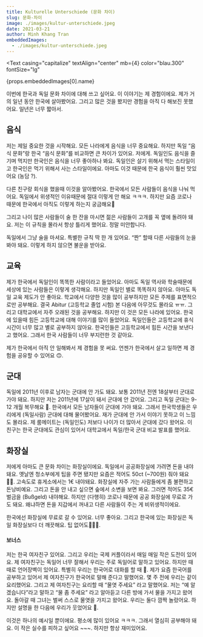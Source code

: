 ```yaml
---
title: Kulturelle Unterschiede (문화 차이)
slug: 문화-차이
image: ./images/kultur-unterschiede.jpeg
date: 2021-03-21
author: Minh Khang Tran
embeddedImages:
  - ./images/kultur-unterschiede.jpeg
---
```



<GatsbyImage
  image={getImage(props.embeddedImages[0])}
  alt={props.embeddedImages[0].name}
  className="post-img"
/>
<Text
  casing="capitalize"
  textAlign="center"
  mb={4}
  color="blau.300"
  fontSize="lg"
>
  {props.embeddedImages[0].name}
</Text>

이번에 한국과 독일 문화 차이에 대해 쓰고 싶어요. 이 이야기는 제 경험이에요. 제가 거의 일년 동안 한국에 살아봤어요. 그리고 많은 것을 봤지만 경험을 아직 다 해보진 못했어요. 일년은 너무 짧아서.

## 음식

저는 제일 중요한 것을 시작해요. 모든 나라에게 음식을 너무 중요해요. 하지만 독일 “음식 문화”랑 한국 “음식 문화”를 비교하면 큰 차이가 있어요. 저에게. 독일인도 음식을 즐기며 먹지만 한국인은 음식을 너무 좋아하나 봐요. 독일인은 살기 위해서 먹는 스타일이고 한국인은 먹기 위해서 사는 스타일이에요. 아마도 이것 때문에 한국 음식이 훨씬 맛있어요 (농담 ?).

다른 친구랑 회식을 했을때 이것을 알아봤어요. 한국에서 모든 사람들이 음식을 나눠 먹어요. 독일에서 위생적인 이유때문에 절대 이렇게 안 해요 ㅋㅋㅋ. 하지만 요즘 코로나 때문에 한국에서 아직도 이렇게 하는지 궁금해요🤔

그리고 나이 많은 사람들이 술 한 잔을 마시면 젊은 사람들이 고개를 꼭 옆에 돌려야 돼요. 저는 이 규칙을 몰라서 항상 틀리게 했어요. 정말 미안합니다.

독일에서 그냥 술을 마셔요. 특별한 규칙 딱 한 개 있어요. “짠” 할때 다른 사람들의 눈을 봐야 돼요. 이렇게 하지 않으면 불운을 받아요.

## 교육

제가 한국에서 독일인이 똑똑한 사람이라고 들었어요. 아마도 독일 역사와 학술때문에 세상에 있는 사람들은 이렇게 생각해요. 하지만 독일인 별로 똑똑하지 않아요. 아마도 독일 교육 제도가 안 좋아요. 학교에서 다양한 것을 많이 공부하지만 모든 주제를 표면적으로만 공부해요. 결국 Abitur (고등학교 졸업 시험) 본 다음에 아무것도 몰라요 ㅠㅠ. 그리고 대학교에서 자주 오래된 것을 공부해요. 하지만 이 것은 모든 나라에 있어요. 한국에 있을때 힘든 고등학교에 대해 이야기를 많이 들었어요. 독일인들은 고등학교에 휴식 시간이 너무 많고 별로 공부하지 않아요. 한국인들은 고등학교에서 힘든 시간을 보낸다고 했어요. 그래서 한국 사람들이 너무 부지런한 것 같아요.

제가 한국에서 아직 안 일해봐서 제 경험을 못 써요. 언젠가 한국에서 살고 일하면 제 경험을 공유할 수 있어요 🙃.

## 군대

독일에 2011년 이후로 남자는 군대에 안 가도 돼요. 보통 2011년 전엔 18살부터 군대로 가야 돼요. 하지만 저는 2011년에 17살이 돼서 군대에 안 갔어요. 그리고 독일 군대는 9-12 개월 복무해요 🤔. 한국에서 모든 남자들이 군대에 가야 돼요. 그래서 한국학생들은 우리에게 (독일사람) 군대에 대해 물어봤어요. 재가 군대에 안 가서 이야기 못하고 이 느낌도 몰라요. 제 룸메이트는 (독일인도) 저보다 나이가 더 많아서 군대에 갔다 왔어요. 이 친구는 한국 군대에도 관심이 있어서 대학교에서 독일/한국 군대 비교 발표를 했어요.

## 화장실

저에게 아마도 큰 문화 차이는 화장실이에요. 독일에서 공공화장실에 가려면 돈을 내야 돼요. 옛날엔 청소부에게 팁을 주면 됐지만 요즘은 적어도 50ct (~700원) 줘야 돼요🤦🏻. 고속도로 휴게소에서는 1€ 내야돼요. 화장실에 자주 가는 사람들에게 좀 불편하고 돈낭비예요. 그리고 돈을 안 내고 싶으면 숲에서 소변을 보면 봐요. 그러면 적어도 35€ 벌금을 (Bußgeld) 내야해요. 하지만 (다행히) 코로나 때문에 공공 화장실에 무료로 가도 돼요. 왜냐하면 돈을 지갑에서 꺼내고 다른 사람들이 주는 게 비위생적이에요.

한국에선 화장실에 무료로 갈 수 있어요. 너무 좋아요. 그리고 한국에 있는 화장실은 독일 화장실보다 더 깨끗해요. 팁 없어도💁🏻‍♂️.

#### 보너스

저는 한국 여자친구 있어요. 그리고 우리는 국제 커플이라서 매일 매일 작은 도전이 있어요. 제 여자친구는 독일어 너무 잘해서 우리는 주로 독일어로 말하고 있어요. 하지만 때때로 언어장벽이 있어요. 특별히 우리는 한국어로 대화를 할 때 🥲. 제가 요즘 한국어를 공부하고 있어서 제 여자친구가 한국어로 말해 준다고 말했어요. 몇 주 전에 우리는 같이 요리했어요. 그리고 제 여자친구는 요리할 때 “물엿 주세요” 라고 말했어요. 저는 “예 알겠습니다”라고 말하고 “물 좀 주세요” 라고 알아듣고 다른 방에 가서 물을 가지고 왔어요. 돌아갈 때 그녀는 벌써 스스로 물엿을 가지고 왔어요. 우리는 둘다 깜짝 놀랐어요. 하지만 설명을 한 다음에 우리가 웃었어요 🥲.

이것은 하나의 예시일 뿐이에요. 평소에 많이 있어요 ㅋㅋㅋ. 그래서 열심히 공부해야 돼요. 이 작은 실수를 피하고 싶어요 ~~~. 하지만 항상 재미있어요.
